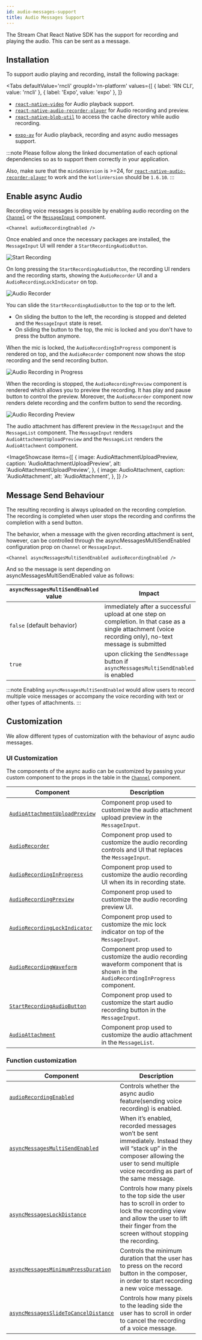 ```yaml
---
id: audio-messages-support
title: Audio Messages Support
---
```




The Stream Chat React Native SDK has the support for recording and playing the audio. This can be sent as a message.

## Installation

To support audio playing and recording, install the following package:

<Tabs
defaultValue='rncli'
groupId='rn-platform'
values={[
  { label: 'RN CLI', value: 'rncli' },
  { label: 'Expo', value: 'expo' },
]}
>
<TabItem value='rncli'>

- [`react-native-video`](https://github.com/react-native-video/react-native-video) for Audio playback support.
- [`react-native-audio-recorder-player`](https://github.com/hyochan/react-native-audio-recorder-player) for Audio recording and preview.
- [`react-native-blob-util`](https://github.com/RonRadtke/react-native-blob-util) to access the cache directory while audio recording.

</TabItem>

<TabItem value="expo">

- [`expo-av`](https://docs.expo.dev/versions/latest/sdk/av/) for Audio playback, recording and async audio messages support.

</TabItem>
</Tabs>

:::note
Please follow along the linked documentation of each optional dependencies so as to support them correctly in your application.

Also, make sure that the `minSdkVersion` is >=24, for [`react-native-audio-recorder-player`](https://github.com/hyochan/react-native-audio-recorder-player) to work and the `kotlinVersion` should be `1.6.10`.
:::

## Enable async Audio

Recording voice messages is possible by enabling audio recording on the [`Channel`](../core-components/channel.mdx#audiorecordingenabled) or the [`MessageInput`](../ui-components/message-input.mdx#audiorecordingenabled) component.

```tsx
<Channel audioRecordingEnabled />
```

Once enabled and once the necessary packages are installed, the `MessageInput` UI will render a `StartRecordingAudioButton`.

![Start Recording](../assets/guides/audio-support/start-recording.png)

On long pressing the `StartRecordingAudioButton`, the recording UI renders and the recording starts, showing the `AudioRecorder` UI and a `AudioRecordingLockIndicator` on top.

![Audio Recorder](../assets/guides/audio-support/audio-recorder-lock-button.png)

You can slide the `StartRecordingAudioButton` to the top or to the left.

- On sliding the button to the left, the recording is stopped and deleted and the `MessageInput` state is reset.
- On sliding the button to the top, the mic is locked and you don't have to press the button anymore.

When the mic is locked, the `AudioRecordingInProgress` component is rendered on top, and the `AudioRecorder` component now shows the stop recording and the send recording button.

![Audio Recording in Progress](../assets/guides/audio-support/audio-recording-in-progress.png)

When the recording is stopped, the `AudioRecordingPreview` component is rendered which allows you to preview the recording. It has play and pause button to control the preview. Moreover, the `AudioRecorder` component now renders delete recording and the confirm button to send the recording.

![Audio Recording Preview](../assets/guides/audio-support/audio-recording-preview.jpg)

The audio attachment has different preview in the `MessageInput` and the `MessageList` component. The `MessageInput` renders `AudioAttachmentUploadPreview` and the `MessageList` renders the `AudioAttachment` component.

<ImageShowcase
  items={[
    {
      image: AudioAttachmentUploadPreview,
      caption: 'AudioAttachmentUploadPreview',
      alt: 'AudioAttachmentUploadPreview',
    },
    {
      image: AudioAttachment,
      caption: 'AudioAttachment',
      alt: 'AudioAttachment',
    },
  ]}
/>

## Message Send Behaviour

The resulting recording is always uploaded on the recording completion. The recording is completed when user stops the recording and confirms the completion with a send button.

The behavior, when a message with the given recording attachment is sent, however, can be controlled through the asyncMessagesMultiSendEnabled configuration prop on `Channel` or `MessageInput`.

```tsx
<Channel asyncMessagesMultiSendEnabled audioRecordingEnabled />
```

And so the message is sent depending on asyncMessagesMultiSendEnabled value as follows:

| `asyncMessagesMultiSendEnabled` value | Impact                                                                                                                                                    |
| ------------------------------------- | --------------------------------------------------------------------------------------------------------------------------------------------------------- |
| `false` (default behavior)            | immediately after a successful upload at one step on completion. In that case as a single attachment (voice recording only), no-text message is submitted |
| `true`                                | upon clicking the `SendMessage` button if `asyncMessagesMultiSendEnabled` is enabled                                                                      |

:::note
Enabling `asyncMessagesMultiSendEnabled` would allow users to record multiple voice messages or accompany the voice recording with text or other types of attachments.
:::

## Customization

We allow different types of customization with the behaviour of async audio messages.

### UI Customization

The components of the async audio can be customized by passing your custom component to the props in the table in the [`Channel`](../core-components/channel.mdx) component.

| Component                                                                                     | Description                                                                                                                        |
| --------------------------------------------------------------------------------------------- | ---------------------------------------------------------------------------------------------------------------------------------- |
| [`AudioAttachmentUploadPreview`](../core-components/channel.mdx#audioattachmentuploadpreview) | Component prop used to customize the audio attachment upload preview in the `MessageInput`.                                        |
| [`AudioRecorder`](../core-components/channel.mdx#audiorecorder)                               | Component prop used to customize the audio recording controls and UI that replaces the `MessageInput`.                             |
| [`AudioRecordingInProgress`](../core-components/channel.mdx#audiorecordinginprogress)         | Component prop used to customize the audio recording UI when its in recording state.                                               |
| [`AudioRecordingPreview`](../core-components/channel.mdx#audiorecordingpreview)               | Component prop used to customize the audio recording preview UI.                                                                   |
| [`AudioRecordingLockIndicator`](../core-components/channel.mdx#audiorecordinglockindicator)   | Component prop used to customize the mic lock indicator on top of the `MessageInput`.                                              |
| [`AudioRecordingWaveform`](../core-components/channel.mdx#audiorecorindwaveform)              | Component prop used to customize the audio recording waveform component that is shown in the `AudioRecordingInProgress` component. |
| [`StartRecordingAudioButton`](../core-components/channel.mdx#startaudiorecordingbutton)       | Component prop used to customize the start audio recording button in the `MessageInput`.                                           |
| [`AudioAttachment`](../core-components/channel.mdx#audioattachment)                           | Component prop used to customize the audio attachment in the `MessageList`.                                                        |

### Function customization

| Component                                                                                          | Description                                                                                                                                                                                  |
| -------------------------------------------------------------------------------------------------- | -------------------------------------------------------------------------------------------------------------------------------------------------------------------------------------------- |
| [`audioRecordingEnabled`](../core-components/channel.mdx#audioattachmentuploadpreview)             | Controls whether the async audio feature(sending voice recording) is enabled.                                                                                                                |
| [`asyncMessagesMultiSendEnabled`](../core-components/channel.mdx#audiorecorder)                    | When it’s enabled, recorded messages won’t be sent immediately. Instead they will “stack up” in the composer allowing the user to send multiple voice recording as part of the same message. |
| [`asyncMessagesLockDistance`](../core-components/channel.mdx#audiorecordinginprogress)             | Controls how many pixels to the top side the user has to scroll in order to lock the recording view and allow the user to lift their finger from the screen without stopping the recording.  |
| [`asyncMessagesMinimumPressDuration`](../core-components/channel.mdx#audiorecordingpreview)        | Controls the minimum duration that the user has to press on the record button in the composer, in order to start recording a new voice message.                                              |
| [`asyncMessagesSlideToCancelDistance`](../core-components/channel.mdx#audiorecordinglockindicator) | Controls how many pixels to the leading side the user has to scroll in order to cancel the recording of a voice message.                                                                     |

